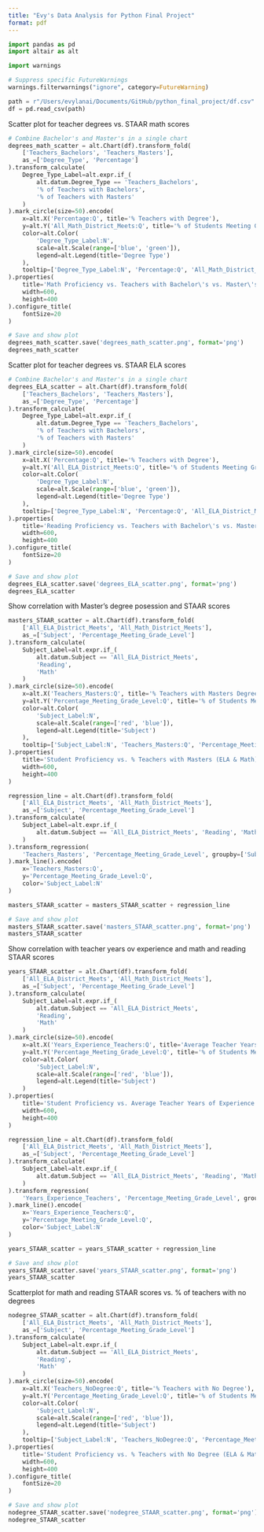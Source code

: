 ```yaml
---
title: "Evy's Data Analysis for Python Final Project"
format: pdf
---
```



```python
import pandas as pd
import altair as alt
```

```python
import warnings

# Suppress specific FutureWarnings
warnings.filterwarnings("ignore", category=FutureWarning)
```

```python
path = r"/Users/evylanai/Documents/GitHub/python_final_project/df.csv"
df = pd.read_csv(path)
```

Scatter plot for teacher degrees vs. STAAR math scores
```python
# Combine Bachelor's and Master's in a single chart
degrees_math_scatter = alt.Chart(df).transform_fold(
    ['Teachers_Bachelors', 'Teachers_Masters'],  
    as_=['Degree_Type', 'Percentage'] 
).transform_calculate(
    Degree_Type_Label=alt.expr.if_(
        alt.datum.Degree_Type == 'Teachers_Bachelors',
        '% of Teachers with Bachelors',
        '% of Teachers with Masters'
    )
).mark_circle(size=50).encode(
    x=alt.X('Percentage:Q', title='% Teachers with Degree'),
    y=alt.Y('All_Math_District_Meets:Q', title='% of Students Meeting Grade Level in Math'),
    color=alt.Color(
        'Degree_Type_Label:N',  
        scale=alt.Scale(range=['blue', 'green']), 
        legend=alt.Legend(title='Degree Type')
    ),
    tooltip=['Degree_Type_Label:N', 'Percentage:Q', 'All_Math_District_Meets:Q']
).properties(
    title='Math Proficiency vs. Teachers with Bachelor\'s vs. Master\'s Degrees',
    width=600,
    height=400
).configure_title(
    fontSize=20
)

# Save and show plot
degrees_math_scatter.save('degrees_math_scatter.png', format='png')
degrees_math_scatter
```


Scatter plot for teacher degrees vs. STAAR ELA scores
```python
# Combine Bachelor's and Master's in a single chart
degrees_ELA_scatter = alt.Chart(df).transform_fold(
    ['Teachers_Bachelors', 'Teachers_Masters'],  
    as_=['Degree_Type', 'Percentage'] 
).transform_calculate(
    Degree_Type_Label=alt.expr.if_(
        alt.datum.Degree_Type == 'Teachers_Bachelors',
        '% of Teachers with Bachelors',
        '% of Teachers with Masters'
    )
).mark_circle(size=50).encode(
    x=alt.X('Percentage:Q', title='% Teachers with Degree'),  
    y=alt.Y('All_ELA_District_Meets:Q', title='% of Students Meeting Grade Level in Reading'),
    color=alt.Color(
        'Degree_Type_Label:N',  
        scale=alt.Scale(range=['blue', 'green']), 
        legend=alt.Legend(title='Degree Type')
    ),
    tooltip=['Degree_Type_Label:N', 'Percentage:Q', 'All_ELA_District_Meets:Q']
).properties(
    title='Reading Proficiency vs. Teachers with Bachelor\'s vs. Master\'s Degrees',
    width=600,
    height=400
).configure_title(
    fontSize=20
)

# Save and show plot
degrees_ELA_scatter.save('degrees_ELA_scatter.png', format='png')
degrees_ELA_scatter
```

Show correlation with Master's degree posession and STAAR scores
```python
masters_STAAR_scatter = alt.Chart(df).transform_fold(
    ['All_ELA_District_Meets', 'All_Math_District_Meets'], 
    as_=['Subject', 'Percentage_Meeting_Grade_Level']
).transform_calculate(
    Subject_Label=alt.expr.if_(
        alt.datum.Subject == 'All_ELA_District_Meets',
        'Reading',  
        'Math' 
    )
).mark_circle(size=50).encode(
    x=alt.X('Teachers_Masters:Q', title='% Teachers with Masters Degree'),  # X-axis
    y=alt.Y('Percentage_Meeting_Grade_Level:Q', title='% of Students Meeting Grade Level'),
    color=alt.Color(
        'Subject_Label:N',  
        scale=alt.Scale(range=['red', 'blue']),  
        legend=alt.Legend(title='Subject')
    ),
    tooltip=['Subject_Label:N', 'Teachers_Masters:Q', 'Percentage_Meeting_Grade_Level:Q']
).properties(
    title='Student Proficiency vs. % Teachers with Masters (ELA & Math)',
    width=600,
    height=400
)

regression_line = alt.Chart(df).transform_fold(
    ['All_ELA_District_Meets', 'All_Math_District_Meets'], 
    as_=['Subject', 'Percentage_Meeting_Grade_Level']
).transform_calculate(
    Subject_Label=alt.expr.if_(
        alt.datum.Subject == 'All_ELA_District_Meets', 'Reading', 'Math'
    )
).transform_regression(
    'Teachers_Masters', 'Percentage_Meeting_Grade_Level', groupby=['Subject_Label']
).mark_line().encode(
    x='Teachers_Masters:Q',
    y='Percentage_Meeting_Grade_Level:Q',
    color='Subject_Label:N'
)

masters_STAAR_scatter = masters_STAAR_scatter + regression_line

# Save and show plot
masters_STAAR_scatter.save('masters_STAAR_scatter.png', format='png')
masters_STAAR_scatter
```

Show correlation with teacher years ov experience and math and reading STAAR scores
```python
years_STAAR_scatter = alt.Chart(df).transform_fold(
    ['All_ELA_District_Meets', 'All_Math_District_Meets'], 
    as_=['Subject', 'Percentage_Meeting_Grade_Level']
).transform_calculate(
    Subject_Label=alt.expr.if_(
        alt.datum.Subject == 'All_ELA_District_Meets',
        'Reading',  
        'Math' 
    )
).mark_circle(size=50).encode(
    x=alt.X('Years_Experience_Teachers:Q', title='Average Teacher Years of Experience'),  # X-axis
    y=alt.Y('Percentage_Meeting_Grade_Level:Q', title='% of Students Meeting Grade Level'),
    color=alt.Color(
        'Subject_Label:N',  
        scale=alt.Scale(range=['red', 'blue']),  
        legend=alt.Legend(title='Subject')
    )
).properties(
    title='Student Proficiency vs. Average Teacher Years of Experience (ELA & Math)',
    width=600,
    height=400
)

regression_line = alt.Chart(df).transform_fold(
    ['All_ELA_District_Meets', 'All_Math_District_Meets'], 
    as_=['Subject', 'Percentage_Meeting_Grade_Level']
).transform_calculate(
    Subject_Label=alt.expr.if_(
        alt.datum.Subject == 'All_ELA_District_Meets', 'Reading', 'Math'
    )
).transform_regression(
    'Years_Experience_Teachers', 'Percentage_Meeting_Grade_Level', groupby=['Subject_Label']
).mark_line().encode(
    x='Years_Experience_Teachers:Q',
    y='Percentage_Meeting_Grade_Level:Q',
    color='Subject_Label:N'
)

years_STAAR_scatter = years_STAAR_scatter + regression_line

# Save and show plot
years_STAAR_scatter.save('years_STAAR_scatter.png', format='png')
years_STAAR_scatter
```







Scatterplot for math and reading STAAR scores vs. % of teachers with no degrees
```python
nodegree_STAAR_scatter = alt.Chart(df).transform_fold(
    ['All_ELA_District_Meets', 'All_Math_District_Meets'], 
    as_=['Subject', 'Percentage_Meeting_Grade_Level']
).transform_calculate(
    Subject_Label=alt.expr.if_(
        alt.datum.Subject == 'All_ELA_District_Meets',
        'Reading',  
        'Math' 
    )
).mark_circle(size=50).encode(
    x=alt.X('Teachers_NoDegree:Q', title='% Teachers with No Degree'),  # X-axis
    y=alt.Y('Percentage_Meeting_Grade_Level:Q', title='% of Students Meeting Grade Level'),
    color=alt.Color(
        'Subject_Label:N',  
        scale=alt.Scale(range=['red', 'blue']),  
        legend=alt.Legend(title='Subject')
    ),
    tooltip=['Subject_Label:N', 'Teachers_NoDegree:Q', 'Percentage_Meeting_Grade_Level:Q']
).properties(
    title='Student Proficiency vs. % Teachers with No Degree (ELA & Math)',
    width=600,
    height=400
).configure_title(
    fontSize=20
)

# Save and show plot
nodegree_STAAR_scatter.save('nodegree_STAAR_scatter.png', format='png')
nodegree_STAAR_scatter
```


